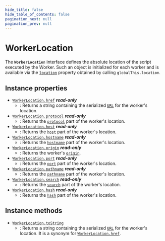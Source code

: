 ```yaml
---
hide_title: false
hide_table_of_contents: false
pagination_next: null
pagination_prev: null
---
```


# WorkerLocation

The **`WorkerLocation`** interface defines the absolute location of the script executed by the Worker. Such an object is initialized for each worker and is available via the [`location`](../../globals/location.mdx) property obtained by calling `globalThis.location`.

## Instance properties

- [`WorkerLocation.href`](../../globals/WorkerLocation/href.mdx) _**read-only**_
  - : Returns a string containing the serialized [`URL`](../../globals/URL/URL.mdx) for the worker's location.
- [`WorkerLocation.protocol`](../../globals/WorkerLocation/protocol.mdx) _**read-only**_
  - : Returns the [`protocol`](../../globals/URL/prototype/protocol.mdx) part of the worker's location.
- [`WorkerLocation.host`](../../globals/WorkerLocation/host.mdx) _**read-only**_
  - : Returns the [`host`](../../globals/URL/prototype/host.mdx) part of the worker's location.
- [`WorkerLocation.hostname`](../../globals/WorkerLocation/hostname.mdx) _**read-only**_
  - : Returns the [`hostname`](../../globals/URL/prototype/hostname.mdx) part of the worker's location.
- [`WorkerLocation.origin`](../../globals/WorkerLocation/origin.mdx) _**read-only**_
  - : Returns the worker's [`origin`](../../globals/URL/prototype/origin.mdx).
- [`WorkerLocation.port`](../../globals/WorkerLocation/port.mdx) _**read-only**_
  - : Returns the [`port`](../../globals/URL/prototype/port.mdx) part of the worker's location.
- [`WorkerLocation.pathname`](../../globals/WorkerLocation/pathname.mdx) _**read-only**_
  - : Returns the [`pathname`](../../globals/URL/prototype/pathname.mdx) part of the worker's location.
- [`WorkerLocation.search`](../../globals/WorkerLocation/search.mdx) _**read-only**_
  - : Returns the [`search`](../../globals/URL/prototype/search.mdx) part of the worker's location.
- [`WorkerLocation.hash`](../../globals/WorkerLocation/hash.mdx) _**read-only**_
  - : Returns the [`hash`](../../globals/URL/prototype/hash.mdx) part of the worker's location.

## Instance methods

- [`WorkerLocation.toString`](../../globals/WorkerLocation/toString.mdx)
  - : Returns a string containing the serialized [`URL`](../../globals/URL/URL.mdx) for the worker's location. It is a synonym for [`WorkerLocation.href`](../../globals/WorkerLocation/href.mdx).
